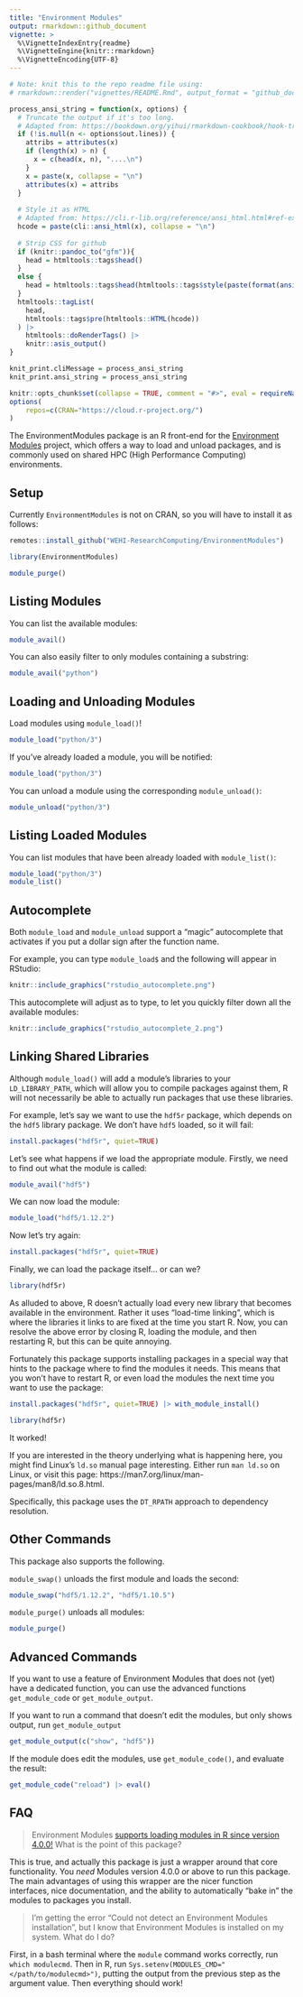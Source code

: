 ```yaml
---
title: "Environment Modules"
output: rmarkdown::github_document
vignette: >
  %\VignetteIndexEntry{readme}
  %\VignetteEngine{knitr::rmarkdown}
  %\VignetteEncoding{UTF-8}
---
```


```r
# Note: knit this to the repo readme file using:
# rmarkdown::render("vignettes/README.Rmd", output_format = "github_document", output_dir = getwd())

process_ansi_string = function(x, options) {
  # Truncate the output if it's too long.
  # Adapted from: https://bookdown.org/yihui/rmarkdown-cookbook/hook-truncate.html
  if (!is.null(n <- options$out.lines)) {
    attribs = attributes(x)
    if (length(x) > n) {
      x = c(head(x, n), "....\n")
    }
    x = paste(x, collapse = "\n")
    attributes(x) = attribs
  }
  
  # Style it as HTML
  # Adapted from: https://cli.r-lib.org/reference/ansi_html.html#ref-examples
  hcode = paste(cli::ansi_html(x), collapse = "\n")
  
  # Strip CSS for github
  if (knitr::pandoc_to("gfm")){
    head = htmltools::tags$head()
  }
  else {
    head = htmltools::tags$head(htmltools::tags$style(paste(format(ansi_html_style()), collapse = "\n")))
  }
  htmltools::tagList(
    head,
    htmltools::tags$pre(htmltools::HTML(hcode))
  ) |>
    htmltools::doRenderTags() |>
    knitr::asis_output()
}

knit_print.cliMessage = process_ansi_string
knit_print.ansi_string = process_ansi_string

knitr::opts_chunk$set(collapse = TRUE, comment = "#>", eval = requireNamespace("pkgdown") && !pkgdown::in_pkgdown())
options(
    repos=c(CRAN="https://cloud.r-project.org/")
)
```

The EnvironmentModules package is an R front-end for the [Environment Modules](https://modules.readthedocs.io/en/latest/index.html) project, which offers a way to load and unload packages, and is commonly used on shared HPC (High Performance Computing) environments.

## Setup

Currently `EnvironmentModules` is not on CRAN, so you will have to install it as follows:
```r
remotes::install_github("WEHI-ResearchComputing/EnvironmentModules")
```


```r
library(EnvironmentModules)
```

```r
module_purge()
```


## Listing Modules

You can list the available modules:
```r
module_avail()
```

You can also easily filter to only modules containing a substring:

```r
module_avail("python")
```

## Loading and Unloading Modules

Load modules using `module_load()`!

```r
module_load("python/3")
```

If you've already loaded a module, you will be notified:

```r
module_load("python/3")
```

You can unload a module using the corresponding `module_unload()`:
```r
module_unload("python/3")
```

## Listing Loaded Modules

You can list modules that have been already loaded with `module_list()`:

```r
module_load("python/3")
module_list()
```

## Autocomplete

Both `module_load` and `module_unload` support a "magic" autocomplete that activates if you put a dollar sign after the function name.

For example, you can type `module_load$` and the following will appear in RStudio:

```r
knitr::include_graphics("rstudio_autocomplete.png")
```

This autocomplete will adjust as to type, to let you quickly filter down all the available modules:

```r
knitr::include_graphics("rstudio_autocomplete_2.png")
```
## Linking Shared Libraries

Although `module_load()` will add a module's libraries to your `LD_LIBRARY_PATH`, which will allow you to compile packages against them, R will not necessarily be able to actually run packages that use these libraries.

For example, let's say we want to use the `hdf5r` package, which depends on the `hdf5` library package. We don't have `hdf5` loaded, so it will fail:

```r
install.packages("hdf5r", quiet=TRUE)
```

Let's see what happens if we load the appropriate module. Firstly, we need to find out what the module is called:

```r
module_avail("hdf5")
```

We can now load the module:

```r
module_load("hdf5/1.12.2")
```

Now let's try again:

```r
install.packages("hdf5r", quiet=TRUE)
```

Finally, we can load the package itself... or can we?

```r
library(hdf5r)
```
As alluded to above, R doesn't actually load every new library that becomes available in the environment.
Rather it uses "load-time linking", which is where the libraries it links to are fixed at the time you start R.
Now, you can resolve the above error by closing R, loading the module, and then restarting R, but this can be quite annoying.

Fortunately this package supports installing packages in a special way that hints to the package where to find the modules it needs.
This means that you won't have to restart R, or even load the modules the next time you want to use the package:


```r
install.packages("hdf5r", quiet=TRUE) |> with_module_install()
```

```r
library(hdf5r)
```

It worked!

If you are interested in the theory underlying what is happening here, 
you might find Linux's `ld.so` manual page interesting. Either run `man ld.so`
on Linux, or visit this page: https://man7.org/linux/man-pages/man8/ld.so.8.html.

Specifically, this package uses the `DT_RPATH` approach to dependency resolution.

## Other Commands

This package also supports the following.

`module_swap()` unloads the first module and loads the second:

```r
module_swap("hdf5/1.12.2", "hdf5/1.10.5")
```

`module_purge()` unloads all modules:

```r
module_purge()
```

## Advanced Commands

If you want to use a feature of Environment Modules that does not (yet) have a dedicated function, you can use the advanced functions `get_module_code` or `get_module_output`.

If you want to run a command that doesn't edit the modules, but only shows output, run `get_module_output`

```r
get_module_output(c("show", "hdf5"))
```

If the module does edit the modules, use `get_module_code()`, and evaluate the result:

```r
get_module_code("reload") |> eval()
```

## FAQ

> Environment Modules [supports loading modules in R since version 4.0.0!](https://modules.readthedocs.io/en/latest/index.html) What is the point of this package?

This is true, and actually this package is just a wrapper around that core functionality. You *need* Modules version 4.0.0 or above to run this package. The main advantages of using this wrapper are the nicer function interfaces, nice documentation, and the ability to automatically "bake in" the modules to packages you install.

> I'm getting the error "Could not detect an Environment Modules installation", but I know that Environment Modules is installed on my system. What do I do?

First, in a bash terminal where the `module` command works correctly, run `which modulecmd`.
Then in R, run `Sys.setenv(MODULES_CMD="</path/to/modulecmd>")`, putting the output from the previous step as the argument value.
Then everything should work!
